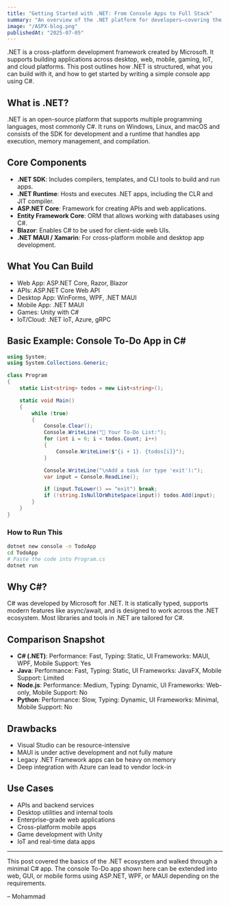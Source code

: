 ---
title: "Getting Started with .NET: From Console Apps to Full Stack"
summary: "An overview of the .NET platform for developers—covering the core components, supported app types, and a minimal console-based To-Do app in C#."
image: "/ASPX-blog.png"
publishedAt: "2025-07-05"
---

.NET is a cross-platform development framework created by Microsoft. It supports building applications across desktop, web, mobile, gaming, IoT, and cloud platforms. This post outlines how .NET is structured, what you can build with it, and how to get started by writing a simple console app using C#.

## What is .NET?

.NET is an open-source platform that supports multiple programming languages, most commonly C#. It runs on Windows, Linux, and macOS and consists of the SDK for development and a runtime that handles app execution, memory management, and compilation.

## Core Components

- **.NET SDK**: Includes compilers, templates, and CLI tools to build and run apps.
- **.NET Runtime**: Hosts and executes .NET apps, including the CLR and JIT compiler.
- **ASP.NET Core**: Framework for creating APIs and web applications.
- **Entity Framework Core**: ORM that allows working with databases using C#.
- **Blazor**: Enables C# to be used for client-side web UIs.
- **.NET MAUI / Xamarin**: For cross-platform mobile and desktop app development.

## What You Can Build

* Web App: ASP.NET Core, Razor, Blazor
* APIs: ASP.NET Core Web API
* Desktop App: WinForms, WPF, .NET MAUI
* Mobile App: .NET MAUI
* Games: Unity with C#
* IoT/Cloud: .NET IoT, Azure, gRPC

## Basic Example: Console To-Do App in C#

```csharp
using System;
using System.Collections.Generic;

class Program
{
    static List<string> todos = new List<string>();

    static void Main()
    {
        while (true)
        {
            Console.Clear();
            Console.WriteLine("📝 Your To-Do List:");
            for (int i = 0; i < todos.Count; i++)
            {
                Console.WriteLine($"{i + 1}. {todos[i]}");
            }

            Console.WriteLine("\nAdd a task (or type 'exit'):");
            var input = Console.ReadLine();

            if (input.ToLower() == "exit") break;
            if (!string.IsNullOrWhiteSpace(input)) todos.Add(input);
        }
    }
}
````

### How to Run This

```bash
dotnet new console -n TodoApp
cd TodoApp
# Paste the code into Program.cs
dotnet run
```

## Why C#?

C# was developed by Microsoft for .NET. It is statically typed, supports modern features like async/await, and is designed to work across the .NET ecosystem. Most libraries and tools in .NET are tailored for C#.

## Comparison Snapshot

* **C# (.NET)**: Performance: Fast, Typing: Static, UI Frameworks: MAUI, WPF, Mobile Support: Yes
* **Java**: Performance: Fast, Typing: Static, UI Frameworks: JavaFX, Mobile Support: Limited
* **Node.js**: Performance: Medium, Typing: Dynamic, UI Frameworks: Web-only, Mobile Support: No
* **Python**: Performance: Slow, Typing: Dynamic, UI Frameworks: Minimal, Mobile Support: No

## Drawbacks

* Visual Studio can be resource-intensive
* MAUI is under active development and not fully mature
* Legacy .NET Framework apps can be heavy on memory
* Deep integration with Azure can lead to vendor lock-in

## Use Cases

* APIs and backend services
* Desktop utilities and internal tools
* Enterprise-grade web applications
* Cross-platform mobile apps
* Game development with Unity
* IoT and real-time data apps

---

This post covered the basics of the .NET ecosystem and walked through a minimal C# app. The console To-Do app shown here can be extended into web, GUI, or mobile forms using ASP.NET, WPF, or MAUI depending on the requirements.

– Mohammad